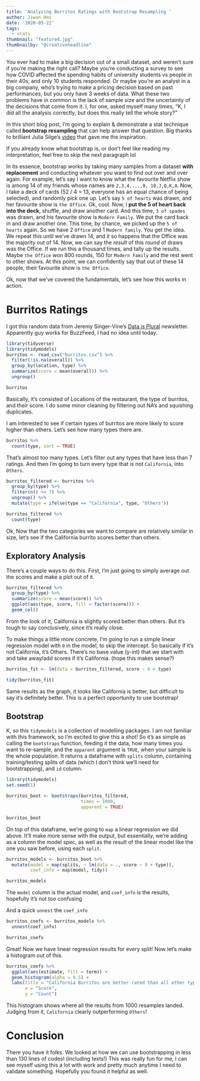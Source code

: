 ```yaml
---
title: 'Analyzing Burritos Ratings with Bootstrap Resampling '
author: Jiwan Heo
date: '2020-05-22'
tags:
  - stats
thumbnail: "featured.jpg"
thumbnailby: "@creativeheadline"
---
```


You ever had to make a big decision out of a small dataset, and weren't sure if you're making the right call? Maybe you're conducting a survey to see how COVID affected the spending habits of university students vs people in their 40s, and only 10 students responded. Or maybe you're an analyst in a big company, who's trying to make a pricing decision based on past performances, but you only have 3 weeks of data. What these two problems have in common is the lack of sample size and the uncertainty of the decisions that come from it. I, for one, asked myself many times, "K, I did all the analysis correctly, but does this really tell the whole story?" 

In this short blog post, I'm going to explain & demonstrate a stat technique called __bootstrap resampling__ that can help answer that question. Big thanks to brilliant Julia Silge's [video](https://www.youtube.com/watch?v=7LGR1sEUXoI) that gave me the inspiration.

If you already know what bootstrap is, or don't feel like reading my interpretation, feel free to skip the next paragraph lol

In its essence, bootstrap works by taking many samples from a dataset __with replacement__ and conducting whatever you want to find out over and over again. For example, let's say I want to know what the favourite Netflix show is among 14 of my friends whose names are `2,3,4,...,9, 10,J,Q,K,A`. Now, I take a deck of cards (52 / 4 = 13, everyone has an equal chance of being selected), and randomly pick one up. Let's say `5 of hearts` was drawn, and her favourite show is `the Office`. Ok, cool. Now, I __put the 5 of heart back into the deck__, shuffle, and draw another card. And this time, `3 of spades` was drawn, and his favourite show is `Modern Family`. We put the card back in and draw another one. This time, by chance, we picked up the `5 of hearts` again. So we have 2 `Office` and 1 `Modern family`. You get the idea. We repeat this until we've drawn 14, and it so happens that the Office was the majority out of 14. Now, we can say the _result_ of this _round_ of draws was the Office. If we run this a thousand times, and tally up the results. Maybe `the Office` won 800 rounds, 150 for `Modern Family` and the rest went to other shows. At this point, we can confidently say that out of these 14 people, their favourite show is `the Office`.

Ok, now that we've covered the fundamentals, let's see how this works in action.

# Burritos Ratings

I got this random data from Jeremy Singer-Vine's [Data is Plural](https://www.jsvine.com/) newsletter. Apparently guy works for BuzzFeed, I had no idea until today.

```r
library(tidyverse)
library(tidymodels)
burritos <- read_csv("burritos.csv") %>% 
  filter(!is.na(overall)) %>% 
  group_by(location, type) %>% 
  summarize(score = mean(overall)) %>% 
  ungroup()

burritos
```

Basically, it's consisted of Locations of the restaurant, the type of burritos, and their score. I do some minor cleaning by filtering out NA's and squishing duplicates. 

I am interested to see if certain types of burritos are more likely to score higher than others. Let's see how many types there are.

```r
burritos %>% 
  count(type, sort = TRUE)
```

That's almost too many types. Let's filter out any types that have less than 7 ratings. And then I'm going to turn every type that is not `California`, into `Others`.

```r
burritos_filtered <- burritos %>%
  group_by(type) %>% 
  filter(n() >= 7) %>% 
  ungroup() %>% 
  mutate(type = ifelse(type == "California", type, "Others"))

burritos_filtered %>% 
  count(type)
```

Ok, Now that the two categories we want to compare are relatively similar in size, let's see if the California burrito scores better than others.

## Exploratory Analysis

There's a couple ways to do this. First, I'm just going to simply average  out the scores and make a plot out of it.

```r
burritos_filtered %>% 
  group_by(type) %>% 
  summarize(score = mean(score)) %>% 
  ggplot(aes(type, score, fill = factor(score))) +
  geom_col()
```

From the look of it, California is slightly scored better than others. But it's tough to say conclusively, since it's really close. 

To make things a little more concrete, I'm going to run a simple linear regression model with `0` in the model, to skip the intercept. So basically if it's not California, it's Others. There's no base value (y-int) that we start with and take away/add scores if it's California. (hope this makes sense?)

```r
burritos_fit <- lm(data = burritos_filtered, score ~ 0 + type)

tidy(burritos_fit)
```


Same results as the graph, it looks like California is better, but difficult to say it's definitely better. This is a perfect opportunity to use bootstrap!

## Bootstrap

K, so this `tidymodels` is a collection of modelling packages. I am not familiar with this framework, so I'm excited to give this a shot! So it's as simple as calling the `bootstraps` function, feeding it the data, how many times you want to re-sample, and the `apparent` argument is `TRUE`, when your sample is the whole population. It returns a dataframe with `splits` column, containing training/testing splits of data (which I don't think we'll need for bootstrapping), and `id` column.

```r
library(tidymodels)
set.seed(1)

burritos_boot <- bootstraps(burritos_filtered,
                            times = 1000,
                            apparent = TRUE)

burritos_boot
```

On top of this dataframe, we're going to `map` a linear regression we did above. It'll make more sense with the output, but essentially, we're adding as a column the model spec, as well as the result of the linear model like the one you saw before, using each `split`.

```r
burritos_models <- burritos_boot %>% 
  mutate(model = map(splits, ~ lm(data = ., score ~ 0 + type)),
         coef_info = map(model, tidy))

burritos_models
```

The `model` column is the actual model, and `coef_info` is the results, hopefully it's not too confusing

And a quick `unnest` the `coef_info`

```r
burritos_coefs <- burritos_models %>% 
  unnest(coef_info)

burritos_coefs
```

Great! Now we have linear regression results for every split! Now let's make a histogram out of this.

```r
burritos_coefs %>% 
  ggplot(aes(estimate, fill = term)) +
  geom_histogram(alpha = 0.5) +
  labs(title = "California Burritos are better rated than all other types!",
       x = "Score",
       y = "Count")
```

This histogram shows where all the results from 1000 resamples landed. Judging from it, `California` clearly outperforming `Others`! 

# Conclusion

There you have it folks. We looked at how we can use bootstrapping in less than 130 lines of codes! (including texts!) This was really fun for me, I can see myself using this a lot with work and pretty much anytime I need to validate something. Hopefully you found it helpful as well.

